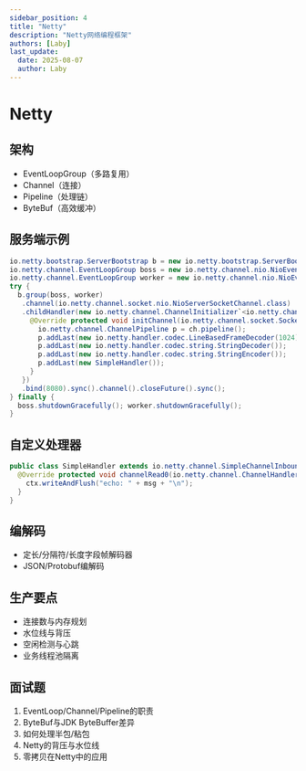 ```yaml
---
sidebar_position: 4
title: "Netty"
description: "Netty网络编程框架"
authors: [Laby]
last_update:
  date: 2025-08-07
  author: Laby
---
```


# Netty

## 架构
- EventLoopGroup（多路复用）
- Channel（连接）
- Pipeline（处理链）
- ByteBuf（高效缓冲）

## 服务端示例

```java
io.netty.bootstrap.ServerBootstrap b = new io.netty.bootstrap.ServerBootstrap();
io.netty.channel.EventLoopGroup boss = new io.netty.channel.nio.NioEventLoopGroup(1);
io.netty.channel.EventLoopGroup worker = new io.netty.channel.nio.NioEventLoopGroup();
try {
  b.group(boss, worker)
   .channel(io.netty.channel.socket.nio.NioServerSocketChannel.class)
   .childHandler(new io.netty.channel.ChannelInitializer`<io.netty.channel.socket.SocketChannel>`() {
     @Override protected void initChannel(io.netty.channel.socket.SocketChannel ch) {
       io.netty.channel.ChannelPipeline p = ch.pipeline();
       p.addLast(new io.netty.handler.codec.LineBasedFrameDecoder(1024));
       p.addLast(new io.netty.handler.codec.string.StringDecoder());
       p.addLast(new io.netty.handler.codec.string.StringEncoder());
       p.addLast(new SimpleHandler());
     }
   })
   .bind(8080).sync().channel().closeFuture().sync();
} finally {
  boss.shutdownGracefully(); worker.shutdownGracefully();
}
```

## 自定义处理器

```java
public class SimpleHandler extends io.netty.channel.SimpleChannelInboundHandler`<String>` {
  @Override protected void channelRead0(io.netty.channel.ChannelHandlerContext ctx, String msg) {
    ctx.writeAndFlush("echo: " + msg + "\n");
  }
}
```

## 编解码
- 定长/分隔符/长度字段帧解码器
- JSON/Protobuf编解码

## 生产要点
- 连接数与内存规划
- 水位线与背压
- 空闲检测与心跳
- 业务线程池隔离

## 面试题
1. EventLoop/Channel/Pipeline的职责
2. ByteBuf与JDK ByteBuffer差异
3. 如何处理半包/粘包
4. Netty的背压与水位线
5. 零拷贝在Netty中的应用
